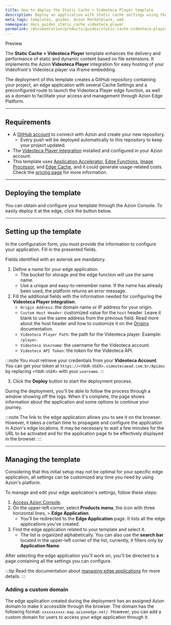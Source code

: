 ```yaml
---
title: How to deploy the Static Cache + Videoteca Player template
description: Deploy an application with static cache settings using the Videoteca Player.
meta_tags: templates, guides, Azion Marketplace, web
namespace: docs_guides_static_cache_videoteca_player
permalink: /documentation/products/guides/static-cache-videoteca-player/
---
```



<Tag severity="info" client:only="vue">
Preview
</Tag>

The **Static Cache + Videoteca Player** template enhances the delivery and performance of static and dynamic content based on file extensions. It implements the Azion **Videoteca Player** integration for easy hosting of your Videofront's Videoteca player via iframe embedding. 

The deployment of this template creates a GitHub repository containing your project, an edge application with several Cache Settings and a preconfigured route to launch the Videoteca Player edge function, as well as a domain to facilitate your access and management through Azion Edge Platform.


---

## Requirements

- A [GitHub account](https://github.com/signup) to connect with Azion and create your new repository.
    - Every push will be deployed automatically to this repository to keep your project updated.
- The [Videoteca Player integration](/en/products/guides/videoteca-player/) installed and configured in your Azion account.
- This template uses [Application Accelerator](/en/documentation/products/build/edge-application/application-accelerator/), [Edge Functions](/en/documentation/products/build/edge-application/edge-functions/), [Image Processor](/en/documentation/products/build/edge-application/image-processor/), and [Edge Cache](/en/documentation/products/build/edge-application/edge-cache/), and it could generate usage-related costs. Check the [pricing page](https://www.azion.com/en/pricing/) for more information.

---

## Deploying the template

You can obtain and configure your template through the Azion Console. To easily deploy it at the edge, click the button below.

<LinkButton
    label="Deploy"
    link="https://console.azion.com/create/azion-community/static-cache-videoteca-player"
    icon="ai ai-azion"
    icon-pos="left"
  />

---

## Setting up the template

In the configuration form, you must provide the information to configure your application. Fill in the presented fields. 

Fields identified with an asterisk are mandatory.

1. Define a name for your edge application.
    - The bucket for storage and the edge function will use the same name.
    - Use a unique and easy-to-remember name. If the name has already been used, the platform returns an error message.
2. Fill the additional fields with the information needed for configuring the **Videoteca Player integration**.
    - `Origin Address`: the domain name or IP address for your origin.
    - `Custom Host Header`: customized value for the `host` header. Leave it blank to use the same address from the previous field. Read more about the host header and how to customize it on the [Origins](/en/documentation/products/build/edge-application/origins/#host-header) documentation.
    - `Videoteca Player Path`: the path for the Videoteca player. Example: `/player`.
    - `Videoteca Username`: the username for the Videoteca account.
    - `Videoteca API Token`: the token for the Videoteca API.

:::note
You must retrieve your credentials from your **Videoteca Account**. You can get your token at `https://<YOUR-USER>.videotecaead.com.br/Apidoc` by replacing `<YOUR-USER>` with your `username`.
:::

3. Click the **Deploy** button to start the deployment process.

During the deployment, you'll be able to follow the process through a window showing off the logs. When it's complete, the page shows information about the application and some options to continue your journey.

:::note
The link to the edge application allows you to see it on the browser. However, it takes a certain time to propagate and configure the application in Azion's edge locations. It may be necessary to wait a few minutes for the URL to be activated and for the application page to be effectively displayed in the browser.
:::

---

## Managing the template

Considering that this initial setup may not be optimal for your specific edge application, all settings can be customized any time you need by using Azion's platform.

To manage and edit your edge application's settings, follow these steps:

1. [Access Azion Console](https://console.azion.com).
2. On the upper-left corner, select **Products menu**, the icon with three horizontal lines, > **Edge Application**.
    - You'll be redirected to the **Edge Application** page. It lists all the edge applications you've created.
3. Find the edge application related to your template and select it.
    - The list is organized alphabetically. You can also use the **search bar** located in the upper-left corner of the list; currently, it filters only by **Application Name**.

After selecting the edge application you'll work on, you'll be directed to a page containing all the settings you can configure.

:::tip
Read the documentation about [managing edge applications](/en/documentation/products/build/edge-application/first-steps/) for more details.
:::

### Adding a custom domain

The edge application created during the deployment has an assigned Azion domain to make it accessible through the browser. The domain has the following format: `xxxxxxxxxx.map.azionedge.net/`. However, you can add a custom domain for users to access your edge application through it.


<LinkButton link="/en/documentation/products/guides/configure-a-domain/" label="go to configuring a domain guide" severity="secondary" /> 
